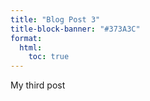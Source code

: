```yaml
---
title: "Blog Post 3"
title-block-banner: "#373A3C"
format:
  html:
    toc: true
---
```


My third post
